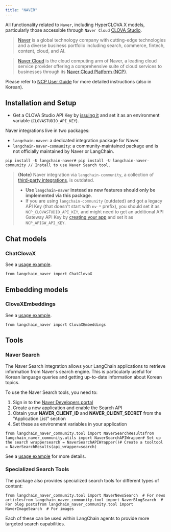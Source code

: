 ```yaml
---
title: "NAVER"
---
```


All functionality related to `Naver`, including HyperCLOVA X models, particularly those accessible through `Naver Cloud` [CLOVA Studio](https://clovastudio.ncloud.com/).

> [Naver](https://navercorp.com/) is a global technology company with cutting-edge technologies and a diverse business portfolio including search, commerce, fintech, content, cloud, and AI.

> [Naver Cloud](https://www.navercloudcorp.com/lang/en/) is the cloud computing arm of Naver, a leading cloud service provider offering a comprehensive suite of cloud services to businesses through its [Naver Cloud Platform (NCP)](https://www.ncloud.com/).

Please refer to [NCP User Guide](https://guide.ncloud-docs.com/oss/clovastudio-overview) for more detailed instructions (also in Korean).

## Installation and Setup

* Get a CLOVA Studio API Key by [issuing it](https://api.ncloud-docs.com/oss/ai-naver-clovastudio-summary#API%ED%82%A4) and set it as an environment variable (`CLOVASTUDIO_API_KEY`).

Naver integrations live in two packages:

* `langchain-naver`: a dedicated integration package for Naver.
* `langchain-naver-community`: a community-maintained package and is not officially maintained by Naver or LangChain.

```
pip install -U langchain-naver# pip install -U langchain-naver-community // Install to use Naver Search tool.
```

> **(Note)** Naver integration via `langchain-community`, a collection of [third-party integrations](https://python.langchain.com/oss/concepts/architecture/#langchain-community), is outdated.
>
> * **Use `langchain-naver` instead as new features should only be implemented via this package**.
> * If you are using `langchain-community` (outdated) and got a legacy API Key (that doesn't start with `nv-*` prefix), you should set it as `NCP_CLOVASTUDIO_API_KEY`, and might need to get an additional API Gateway API Key by [creating your app](https://guide.ncloud-docs.com/oss/en/clovastudio-playground01#create-test-app) and set it as `NCP_APIGW_API_KEY`.

## Chat models

### ChatClovaX

See a [usage example](/oss/integrations/chat/naver).

```
from langchain_naver import ChatClovaX
```

## Embedding models

### ClovaXEmbeddings

See a [usage example](/oss/integrations/text_embedding/naver).

```
from langchain_naver import ClovaXEmbeddings
```

## Tools

### Naver Search

The Naver Search integration allows your LangChain applications to retrieve information from Naver's search engine. This is particularly useful for Korean language queries and getting up-to-date information about Korean topics.

To use the Naver Search tools, you need to:

1. Sign in to the [Naver Developers portal](https://developers.naver.com/main/)
2. Create a new application and enable the Search API
3. Obtain your **NAVER\_CLIENT\_ID** and **NAVER\_CLIENT\_SECRET** from the "Application List" section
4. Set these as environment variables in your application

```
from langchain_naver_community.tool import NaverSearchResultsfrom langchain_naver_community.utils import NaverSearchAPIWrapper# Set up the search wrappersearch = NaverSearchAPIWrapper()# Create a tooltool = NaverSearchResults(api_wrapper=search)
```

See a [usage example](/oss/integrations/tools/naver_search) for more details.

### Specialized Search Tools

The package also provides specialized search tools for different types of content:

```
from langchain_naver_community.tool import NaverNewsSearch  # For news articlesfrom langchain_naver_community.tool import NaverBlogSearch  # For blog postsfrom langchain_naver_community.tool import NaverImageSearch  # For images
```

Each of these can be used within LangChain agents to provide more targeted search capabilities.

